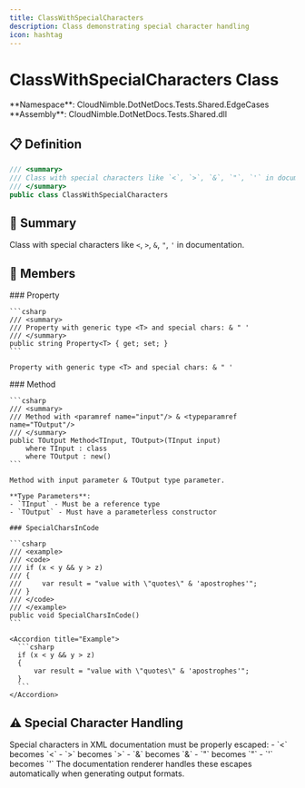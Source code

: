 ```yaml
---
title: ClassWithSpecialCharacters
description: Class demonstrating special character handling
icon: hashtag
---
```


# ClassWithSpecialCharacters Class

<Note>
  **Namespace**: CloudNimble.DotNetDocs.Tests.Shared.EdgeCases  
  **Assembly**: CloudNimble.DotNetDocs.Tests.Shared.dll
</Note>

## 📋 Definition

```csharp
/// <summary>
/// Class with special characters like `<`, `>`, `&`, `"`, `'` in documentation.
/// </summary>
public class ClassWithSpecialCharacters
```

## 📝 Summary

Class with special characters like `<`, `>`, `&`, `"`, `'` in documentation.

## 🎯 Members

<Tabs>
  <Tab title="Properties">
    ### Property<T>
    
    ```csharp
    /// <summary>
    /// Property with generic type <T> and special chars: & " '
    /// </summary>
    public string Property<T> { get; set; }
    ```
    
    Property with generic type <T> and special chars: & " '
  </Tab>
  
  <Tab title="Methods">
    ### Method<TInput, TOutput>
    
    ```csharp
    /// <summary>
    /// Method with <paramref name="input"/> & <typeparamref name="TOutput"/>
    /// </summary>
    public TOutput Method<TInput, TOutput>(TInput input)
        where TInput : class
        where TOutput : new()
    ```
    
    Method with input parameter & TOutput type parameter.
    
    **Type Parameters**:
    - `TInput` - Must be a reference type
    - `TOutput` - Must have a parameterless constructor
    
    ### SpecialCharsInCode
    
    ```csharp
    /// <example>
    /// <code>
    /// if (x < y && y > z)
    /// {
    ///     var result = "value with \"quotes\" & 'apostrophes'";
    /// }
    /// </code>
    /// </example>
    public void SpecialCharsInCode()
    ```
    
    <Accordion title="Example">
      ```csharp
      if (x < y && y > z)
      {
          var result = "value with \"quotes\" & 'apostrophes'";
      }
      ```
    </Accordion>
  </Tab>
</Tabs>

## ⚠️ Special Character Handling

<Warning>
  Special characters in XML documentation must be properly escaped:
  - `<` becomes `&lt;`
  - `>` becomes `&gt;`
  - `&` becomes `&amp;`
  - `"` becomes `&quot;`
  - `'` becomes `&apos;`
</Warning>

<Info>
  The documentation renderer handles these escapes automatically when generating output formats.
</Info>
